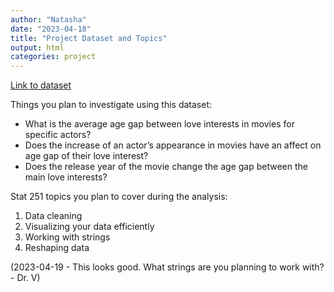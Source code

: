 ```yaml
---
author: "Natasha"
date: "2023-04-18"
title: "Project Dataset and Topics"
output: html
categories: project
---
```


[Link to dataset](https://raw.githubusercontent.com/rfordatascience/tidytuesday/master/data/2023/2023-02-14/age_gaps.csv)

Things you plan to investigate using this dataset:

- What is the average age gap between love interests in movies for specific actors?
- Does the increase of an actor's appearance in movies have an affect on age gap of their love interest?
- Does the release year of the movie change the age gap between the main love interests?

Stat 251 topics you plan to cover during the analysis:

1. Data cleaning
2. Visualizing your data efficiently 
3. Working with strings
4. Reshaping data 


(2023-04-19 - This looks good. What strings are you planning to work with? - Dr. V)
